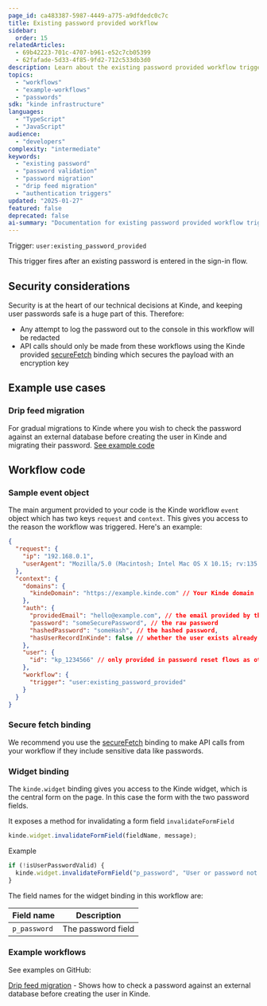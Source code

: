 ```yaml
---
page_id: ca483387-5987-4449-a775-a9dfdedc0c7c
title: Existing password provided workflow
sidebar:
  order: 15
relatedArticles:
  - 69b42223-701c-4707-b961-e52c7cb05399
  - 62fafade-5d33-4f85-9fd2-712c533db3d0
description: Learn about the existing password provided workflow trigger that fires when users provide existing passwords, enabling validation against external databases and migration workflows.
topics:
  - "workflows"
  - "example-workflows"
  - "passwords"
sdk: "kinde infrastructure"
languages:
  - "TypeScript"
  - "JavaScript"
audience:
  - "developers"
complexity: "intermediate"
keywords:
  - "existing password"
  - "password validation"
  - "password migration"
  - "drip feed migration"
  - "authentication triggers"
updated: "2025-01-27"
featured: false
deprecated: false
ai-summary: "Documentation for existing password provided workflow trigger that fires when users provide existing passwords, enabling validation against external databases and migration workflows."
---
```


Trigger: `user:existing_password_provided`

This trigger fires after an existing password is entered in the sign-in flow.

## Security considerations

Security is at the heart of our technical decisions at Kinde, and keeping user passwords safe is a huge part of this. Therefore:

- Any attempt to log the password out to the console in this workflow will be redacted
- API calls should only be made from these workflows using the Kinde provided [secureFetch](/workflows/bindings/secure-fetch-binding/) binding which secures the payload with an encryption key

## Example use cases

### Drip feed migration

For gradual migrations to Kinde where you wish to check the password against an external database before creating the user in Kinde and migrating their password. [See example code](https://github.com/kinde-starter-kits/workflow-examples/blob/main/existingPassword/dripFeedMigrationWorkflow.ts)

## Workflow code

### Sample event object

The main argument provided to your code is the Kinde workflow `event` object which has two keys `request` and `context`. This gives you access to the reason the workflow was triggered. Here's an example:

```json
{
  "request": {
    "ip": "192.168.0.1",
    "userAgent": "Mozilla/5.0 (Macintosh; Intel Mac OS X 10.15; rv:135.0) Gecko/20100101 Firefox/135.0"
  },
  "context": {
    "domains": {
      "kindeDomain": "https://example.kinde.com" // Your Kinde domain
    },
    "auth": {
      "providedEmail": "hello@example.com", // the email provided by the user
      "password": "someSecurePassword", // the raw password
      "hashedPassword": "someHash", // the hashed password,
      "hasUserRecordInKinde": false // whether the user exists already in Kinde
    },
    "user": {
      "id": "kp_1234566" // only provided in password reset flows as otherwise new user
    },
    "workflow": {
      "trigger": "user:existing_password_provided"
    }
  }
}
```

### Secure fetch binding

We recommend you use the [secureFetch](/workflows/bindings/secure-fetch-binding/) binding to make API calls from your workflow if they include sensitive data like passwords.

### Widget binding

The `kinde.widget` binding gives you access to the Kinde widget, which is the central form on the page. In this case the form with the two password fields.

It exposes a method for invalidating a form field `invalidateFormField`

```js
kinde.widget.invalidateFormField(fieldName, message);
```

Example

```js
if (!isUserPasswordValid) {
  kinde.widget.invalidateFormField("p_password", "User or password not found");
}
```

The field names for the widget binding in this workflow are:

| Field name   | Description        |
| ------------ | ------------------ |
| `p_password` | The password field |

### Example workflows

See examples on GitHub:

[Drip feed migration](https://github.com/kinde-starter-kits/workflow-examples/blob/main/existingPassword/dripFeedMigrationWorkflow.ts) - Shows how to check a password against an external database before creating the user in Kinde.
